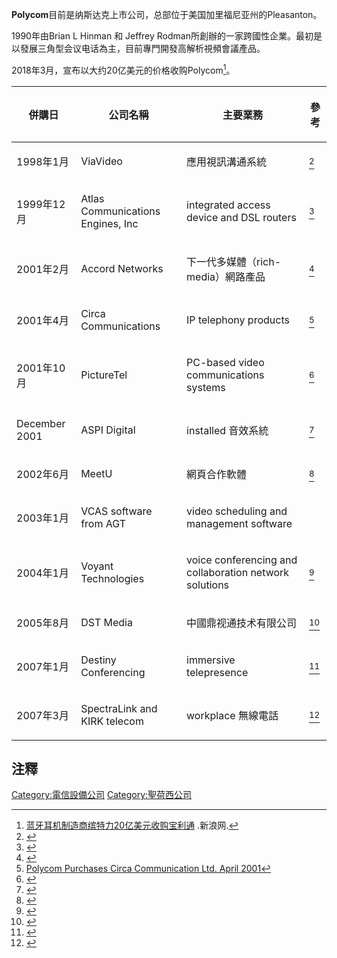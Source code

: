 '''Polycom'''目前是纳斯达克上市公司，总部位于美国加里福尼亚州的Pleasanton。

1990年由Brian L Hinman 和 Jeffrey Rodman所創辦的一家跨國性企業。最初是以發展三角型会议电话為主，目前專門開發高解析視頻會議產品。

2018年3月，{{en-link|Plantronics}}宣布以大约20亿美元的价格收购Polycom<ref>[http://finance.sina.com.cn/stock/usstock/c/2018-03-29/doc-ifyssmmc1614154.shtml 蓝牙耳机制造商缤特力20亿美元收购宝利通] {{Wayback|url=http://finance.sina.com.cn/stock/usstock/c/2018-03-29/doc-ifyssmmc1614154.shtml |date=20180612143448 }}.新浪网.</ref>。

{| class="wikitable" border="1"
|-
! 併購日
! 公司名稱
! 主要業務

! 參考
|-
| 1998年1月
| ViaVideo
| 應用視訊溝通系統

| <ref>{{Cite web |url=http://www.secinfo.com/dRqWm.8qt2.c.htm |title=Polycom Announces Agreement to acquire ViaVideo Communications. June 11, 1997 |accessdate=2011-03-01 |archive-date=2012-05-10 |archive-url=https://web.archive.org/web/20120510080159/http://www.secinfo.com/dRqWm.8qt2.c.htm |dead-url=no }}</ref>
|-
| 1999年12月
| Atlas Communications Engines, Inc
| integrated access device and DSL routers

| <ref>{{Cite web |url=http://findarticles.com/p/articles/mi_m0BFP/is_1999_Nov_22/ai_57758561 |title=Polycom to Acquire Atlas Communication Engines Cambridge Telcom Report,  Nov 22, 1999 |accessdate=2012-07-09 |archive-date=2012-07-09 |archive-url=https://archive.is/20120709152552/findarticles.com/p/articles/mi_m0BFP/is_1999_Nov_22/ai_57758561 |dead-url=no }}</ref>
|-
| 2001年2月
| Accord Networks
| 下一代多媒體（rich-media）網路產品

| <ref>{{Cite web |url=http://findarticles.com/p/articles/mi_qa3755/is_200012/ai_n8928531/ |title=Polycom Purchases Accord Network LTD. December 18th, 2000 |accessdate=2011-03-01 |archive-date=2009-12-28 |archive-url=https://web.archive.org/web/20091228193948/http://findarticles.com/p/articles/mi_qa3755/is_200012/ai_n8928531/ |dead-url=no }}</ref>
|-
| 2001年4月
| Circa Communications 
| IP telephony products

| <ref>[http://findarticles.com/p/articles/mi_hb5243/is_200009/ai_n19816544/?tag=content;col1 Polycom Purchases Circa Communication Ltd. April 2001]</ref>
|-
| 2001年10月
| PictureTel
| PC-based video communications systems

| <ref>{{Cite web |url=http://www.ivci.com/international_videoconferencing_news_press_release_052401.html |title=Polycom To Acquire PictureTel Corporation. May 2001 |accessdate=2011-03-01 |archive-date=2010-12-04 |archive-url=https://web.archive.org/web/20101204150450/http://www.ivci.com/international_videoconferencing_news_press_release_052401.html |dead-url=no }}</ref>
|-
| December 2001
| ASPI Digital 
| installed 音效系統

| <ref>{{Cite web |url=http://www.thefreelibrary.com/Polycom+Acquires+ASPI+Digital,+Expanding+Its+Solutions+for...-a080595720/ |title=Polycom to Acquire ASPI Digital . December 2001 |accessdate=2011-03-01 |archive-date=2012-10-20 |archive-url=https://web.archive.org/web/20121020184150/http://www.thefreelibrary.com/Polycom+Acquires+ASPI+Digital,+Expanding+Its+Solutions+for...-a080595720/ |dead-url=no }}</ref>
|-
| 2002年6月
| MeetU
| 網頁合作軟體
| <ref>{{Cite web |url=http://digitalcontentproducer.com/news/video_polycom_strengthens_web/ |title=Polycom to Purchase MeetU. June 2002 |accessdate=2011-03-01 |archive-date=2007-07-17 |archive-url=https://web.archive.org/web/20070717053452/http://digitalcontentproducer.com/news/video_polycom_strengthens_web/ |dead-url=no }}</ref>

|-
| 2003年1月
| VCAS software from AGT
| video scheduling and management software
|
|-
| 2004年1月
| Voyant Technologies
| voice conferencing and collaboration network solutions
| <ref>{{Cite web |url=http://findarticles.com/p/articles/mi_m0EIN/is_2003_Nov_21/ai_110380504/ |title=Polycom to Acquire Voyant Technologies. November 2003 |accessdate=2012-07-08 |archive-date=2012-07-08 |archive-url=https://archive.is/20120708031751/findarticles.com/p/articles/mi_m0EIN/is_2003_Nov_21/ai_110380504/ |dead-url=no }}</ref>
|-
| 2005年8月
| DST Media
| 中國鼎视通技术有限公司

|<ref>{{Cite web |url=http://www.cso.com.au/article/138194/polycom_acquires_dstmedia_chinese_company_specializing_high_quality_low_cost_video_network_solutions |title=Polycom purchases DST Media. August 25, 2007 |accessdate=2011-03-01 |archive-date=2011-07-06 |archive-url=https://web.archive.org/web/20110706103257/http://www.cso.com.au/article/138194/polycom_acquires_dstmedia_chinese_company_specializing_high_quality_low_cost_video_network_solutions/ |dead-url=no }}</ref> 
|-
| 2007年1月
| Destiny Conferencing
| immersive telepresence

| <ref>{{Cite web |url=http://www.asteriskvoipnews.com/polycom/polycom_acquires_destiny_conferencing.html |title=Polycom purchases Destiny Conferencing. January 8, 2007 |accessdate=2011年3月1日 |archive-date=2012年7月29日 |archive-url=https://archive.is/20120729025022/http://www.asteriskvoipnews.com/polycom/polycom_acquires_destiny_conferencing.html |dead-url=no }}</ref>
|
|-
| 2007年3月
| SpectraLink and KIRK telecom 
| workplace 無線電話

| <ref>{{Cite web |url=http://ipcommunications.tmcnet.com/hot-topics/ip-transition-enterprise/articles/4951-polycom-acquires-spectralink.htm |title=Polycom purchases SpectraLink and KIRK Telecom. March 26, 2007 |accessdate=2011-03-01 |archive-date=2011-07-17 |archive-url=https://web.archive.org/web/20110717065552/http://ipcommunications.tmcnet.com/hot-topics/ip-transition-enterprise/articles/4951-polycom-acquires-spectralink.htm |dead-url=no }}</ref>
| 
|}

== 注釋 ==
{{reflist}}
[[Category:電信設備公司|Category:電信設備公司]]
[[Category:聖荷西公司|Category:聖荷西公司]]